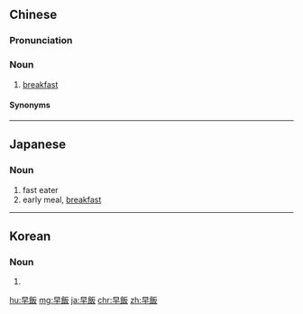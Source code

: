 {{also|早饭}}
==Chinese==
{{zh-forms|s=早饭}}

===Pronunciation===
{{zh-pron
|m=zǎofàn
|c=zou2 faan6
|mn=qz,xm:chá-pn̄g/zz:chá-pūiⁿ
|w=2tsau ve
|ma=y
|cat=n
}}

===Noun===
{{zh-noun}}

# [[breakfast]]

====Synonyms====
{{zh-dial|早餐}}

----

==Japanese==
{{ja-kanjitab|はや|めし|yomi=kun}}

===Noun===
{{ja-noun|はやめし}}

# fast eater
# early meal, [[breakfast]]

----

==Korean==
{{ko-hanjatab}}

===Noun===
{{ko-noun|hj|hangeul=조반}}

# {{hanja form of|조반|[[breakfast]]}}

[[hu:早飯]]
[[mg:早飯]]
[[ja:早飯]]
[[chr:早飯]]
[[zh:早飯]]